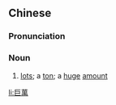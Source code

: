{{also|巨万}}
==Chinese==
{{zh-forms|s=巨万}}

===Pronunciation===
{{zh-pron
|m=jùwàn
|cat=n
}}

===Noun===
{{zh-noun}}

# {{lb|zh|archaic}} [[lots]]; a [[ton]]; a [[huge]] [[amount]]

[[li:巨萬]]